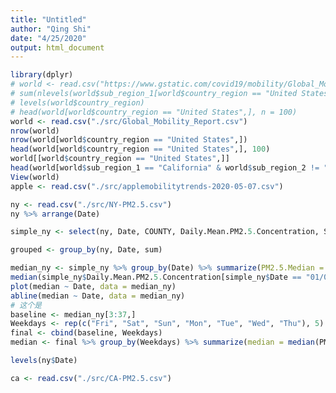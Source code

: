 ```yaml
---
title: "Untitled"
author: "Qing Shi"
date: "4/25/2020"
output: html_document
---
```


```r
library(dplyr)
# world <- read.csv("https://www.gstatic.com/covid19/mobility/Global_Mobility_Report.csv?cachebust=911a386b6c9c230f")
# sum(nlevels(world$sub_region_1[world$country_region == "United States"]))
# levels(world$country_region)
# head(world[world$country_region == "United States",], n = 100)
world <- read.csv("./src/Global_Mobility_Report.csv")
nrow(world)
nrow(world[world$country_region == "United States",])
head(world[world$country_region == "United States",], 100)
world[[world$country_region == "United States",]]
head(world[world$sub_region_1 == "California" & world$sub_region_2 != "",]) # up to county info
View(world)
apple <- read.csv("./src/applemobilitytrends-2020-05-07.csv")
```

```r
ny <- read.csv("./src/NY-PM2.5.csv")
ny %>% arrange(Date)

simple_ny <- select(ny, Date, COUNTY, Daily.Mean.PM2.5.Concentration, STATE) # 里面其实也有aqi value

grouped <- group_by(ny, Date, sum)

median_ny <- simple_ny %>% group_by(Date) %>% summarize(PM2.5.Median = median(Daily.Mean.PM2.5.Concentration))
median(simple_ny$Daily.Mean.PM2.5.Concentration[simple_ny$Date == "01/02/2020"])
plot(median ~ Date, data = median_ny)
abline(median ~ Date, data = median_ny)
# 这个是
baseline <- median_ny[3:37,]
Weekdays <- rep(c("Fri", "Sat", "Sun", "Mon", "Tue", "Wed", "Thu"), 5)
final <- cbind(baseline, Weekdays)
median <- final %>% group_by(Weekdays) %>% summarize(median = median(PM2.5.Median))

levels(ny$Date)
```

```r
ca <- read.csv("./src/CA-PM2.5.csv")

```
